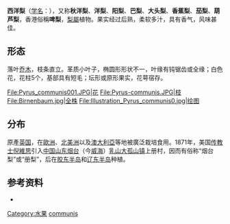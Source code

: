 {{Speciesbox 
| image = Pears.jpg
| image_width = 200px
| image_caption = 果实
| status = LC
| status_system = IUCN3.1
| status_ref = <ref name = "iucn">{{cite journal | authors = Barstow, M. | title = ''Pyrus communis'' | journal = [[IUCN_Red_List_of_Threatened_Species|IUCN Red List of Threatened Species]] | volume = 2017 | page = e.T173010A61580281 | publisher = [[IUCN|IUCN]] | year = 2017 | url = http://www.iucnredlist.org/details/173010/0 | doi = 10.2305/IUCN.UK.2017-3.RLTS.T173010A61580281.en | accessdate = 18 February 2018 | archive-date = 2018-10-06 | archive-url = https://web.archive.org/web/20181006050355/http://www.iucnredlist.org/details/173010/0 | dead-url = no }}</ref>
| genus= Pyrus sect. Pyrus
| species=communis
| authority = [[L.|L.]], 1753
| synonyms = ''Pyrus domestica'' <small>(L.) Ehrh.</small>
}}
'''西洋梨'''（[[学名|学名]]：''{{lang|la|Pyrus communis}}''），又称'''秋洋梨'''、'''洋梨'''、'''阳梨'''、'''巴梨'''、'''大头梨'''、'''香蕉梨'''、'''茄梨'''、'''葫芦梨'''，香港俗稱'''啤梨'''，[[梨屬|梨屬]]植物。果实经过后熟，柔软多汁，具有香气，风味甚佳。

==形态==
落叶[[乔木|乔木]]，枝条直立。革质小叶子，椭圆形形状不一，叶缘有钝锯齿或全缘；白色花，花柱5个，基部具有短毛；坛形或原形果实，花萼宿存。
<gallery>
File:Pyrus_communis001.JPG|花
File:Pyrus-communis.JPG|枝
File:Birnenbaum.jpg|全株
File:Illustration_Pyrus_communis0.jpg|绘图
</gallery>
==分布==
原產[[英国|英国]]，在[[歐洲|歐洲]]、[[北美洲|北美洲]]以及[[澳大利亞|澳大利亞]]等地被廣泛栽培食用。1871年，美国[[传教士|传教士]][[倪維思|倪維思]]引入[[中国|中国]][[山东|山东]][[烟台|烟台]]（今[[威海|威海]]）[[乳山|乳山]][[大孤山镇_(乳山市)|大孤山镇]]上册村，因而有俗称“烟台梨”或“册梨”，后在[[胶东半岛|胶东半岛]]和[[辽东半岛|辽东半岛]]种植。

== 参考资料 ==
{{reflist}}
* {{FRPS|Pyrus communis}}
{{Taxonbar|from=Q146281}}

[[Category:水果|Category:水果]]
[[Category:西洋梨组|communis]]